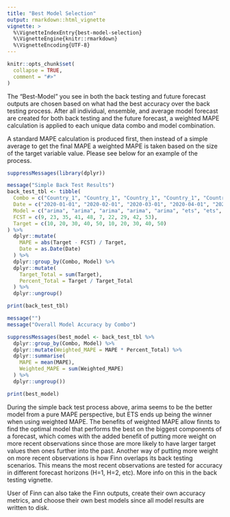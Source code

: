 ```yaml
---
title: "Best Model Selection"
output: rmarkdown::html_vignette
vignette: >
  %\VignetteIndexEntry{best-model-selection}
  %\VignetteEngine{knitr::rmarkdown}
  %\VignetteEncoding{UTF-8}
---
```


```r
knitr::opts_chunk$set(
  collapse = TRUE,
  comment = "#>"
)
```

The "Best-Model" you see in both the back testing and future forecast outputs are chosen based on what had the best accuracy over the back testing process. After all individual, ensemble, and average model forecast are created for both back testing and the future forecast, a weighted MAPE calculation is applied to each unique data combo and model combination.

A standard MAPE calculation is produced first, then instead of a simple average to get the final MAPE a weighted MAPE is taken based on the size of the target variable value. Please see below for an example of the process.

```r
suppressMessages(library(dplyr))

message("Simple Back Test Results")
back_test_tbl <- tibble(
  Combo = c("Country_1", "Country_1", "Country_1", "Country_1", "Country_1", "Country_1", "Country_1", "Country_1", "Country_1", "Country_1"),
  Date = c("2020-01-01", "2020-02-01", "2020-03-01", "2020-04-01", "2020-05-01", "2020-01-01", "2020-02-01", "2020-03-01", "2020-04-01", "2020-05-01"),
  Model = c("arima", "arima", "arima", "arima", "arima", "ets", "ets", "ets", "ets", "ets"),
  FCST = c(9, 23, 35, 41, 48, 7, 22, 29, 42, 53),
  Target = c(10, 20, 30, 40, 50, 10, 20, 30, 40, 50)
) %>%
  dplyr::mutate(
    MAPE = abs(Target - FCST) / Target,
    Date = as.Date(Date)
  ) %>%
  dplyr::group_by(Combo, Model) %>%
  dplyr::mutate(
    Target_Total = sum(Target),
    Percent_Total = Target / Target_Total
  ) %>%
  dplyr::ungroup()

print(back_test_tbl)

message("")
message("Overall Model Accuracy by Combo")

suppressMessages(best_model <- back_test_tbl %>%
  dplyr::group_by(Combo, Model) %>%
  dplyr::mutate(Weighted_MAPE = MAPE * Percent_Total) %>%
  dplyr::summarise(
    MAPE = mean(MAPE),
    Weighted_MAPE = sum(Weighted_MAPE)
  ) %>%
  dplyr::ungroup())

print(best_model)
```

During the simple back test process above, arima seems to be the better model from a pure MAPE perspective, but ETS ends up being the winner when using weighted MAPE. The benefits of weighted MAPE allow finnts to find the optimal model that performs the best on the biggest components of a forecast, which comes with the added benefit of putting more weight on more recent observations since those are more likely to have larger target values then ones further into the past. Another way of putting more weight on more recent observations is how Finn overlaps its back testing scenarios. This means the most recent observations are tested for accuracy in different forecast horizons (H=1, H=2, etc). More info on this in the back testing vignette.

User of Finn can also take the Finn outputs, create their own accuracy metrics, and choose their own best models since all model results are written to disk.
